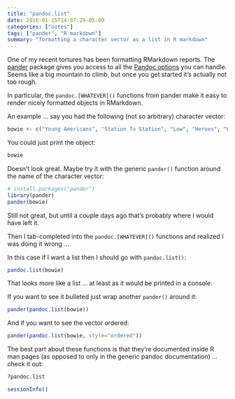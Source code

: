 ```yaml
---
title: "pandoc.list"
date: 2016-01-15T14:07:29-05:00
categories: ["notes"]
tags: ["pander", "R markdown"]
summary: "formatting a character vector as a list in R markdown"
---
```


One of my recent tortures has been formatting RMarkdown reports. The [pander](https://cran.r-project.org/web/packages/pander/index.html) package gives you access to all the [Pandoc options](http://pandoc.org/README.html) you can handle. Seems like a big mountain to climb, but once you get started it's actually not too rough.

In particular, the `pandoc.[WHATEVER]()` functions from pander make it easy to render nicely formatted objects in RMarkdown. 

An example ... say you had the following (not so arbitrary) character vector:


```r
bowie <- c("Young Americans", "Station To Station", "Low", "Heroes", "Lodger", "Scary Monsters", "Let's Dance")
```

You could just print the object:

```r
bowie
```
Doesn't look great. Maybe try it with the generic `pander()` function around the name of the character vector:

```r
# install.packages("pander")
library(pander)
pander(bowie)
```

Still not great, but until a couple days ago that's probably where I would have left it. 

Then I tab-completed into the `pandoc.[WHATEVER]()` functions and realized I was doing it wrong ... 

In this case if I want a list then I should go with `pandoc.list()`:


```r
pandoc.list(bowie)
```
That looks more like a list ... at least as it would be printed in a console.

If you want to see it bulleted just wrap another `pander()` around it:

```r
pander(pandoc.list(bowie))
```

And if you want to see the vector ordered:

```r
pander(pandoc.list(bowie, style="ordered"))
```
The best part about these functions is that they're documented inside R man pages (as opposed to only in the generic pandoc documentation) ... check it out:


```r
?pandoc.list
```

```r
sessionInfo()
```
